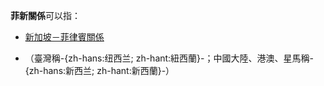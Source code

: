 {{NoteTA|G1=地名}}

'''菲新關係'''可以指：

* [[新加坡－菲律賓關係|新加坡－菲律賓關係]]
* {{link-en|紐西蘭－菲律賓關係|New Zealand–Philippines relations}}（臺灣稱-{zh-hans:纽西兰; zh-hant:紐西蘭}-；中國大陸、港澳、星馬稱-{zh-hans:新西兰; zh-hant:新西蘭}-）

{{disambig|cat=四字消歧義}}